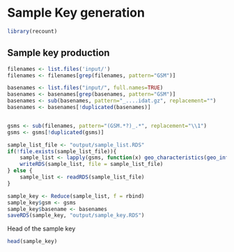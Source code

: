 
# Sample Key generation

```r
library(recount)
```

## Sample key production

```r
filenames <- list.files('input/')
filenames <- filenames[grep(filenames, pattern="GSM")]

basenames <- list.files("input/", full.names=TRUE)
basenames <- basenames[grep(basenames, pattern="GSM")]
basenames <- sub(basenames, pattern="_....idat.gz", replacement="")
basenames <- basenames[!duplicated(basenames)]


gsms <- sub(filenames, pattern="(GSM.*?)_.*", replacement="\\1")
gsms <- gsms[!duplicated(gsms)]

sample_list_file <- "output/sample_list.RDS"
if(!file.exists(sample_list_file)){
	sample_list <- lapply(gsms, function(x) geo_characteristics(geo_info(x)))
	writeRDS(sample_list, file = sample_list_file)
} else {
	sample_list <- readRDS(sample_list_file)
}

sample_key <- Reduce(sample_list, f = rbind)
sample_key$gsm <- gsms
sample_key$basename <- basenames
saveRDS(sample_key, "output/sample_key.RDS")
```

Head of the sample key

```r
head(sample_key)
```
